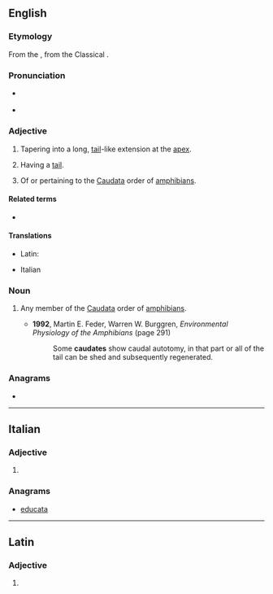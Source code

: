 ==English==

===Etymology===
From the {{etyl|ML.|en}} {{m|la|caudātus}}, from the Classical {{etyl|la|en}} {{m|la|cauda||tail}}.

===Pronunciation===
* {{a|RP}} {{IPA|/ˈkɔːdeɪt/|lang=en}}
* {{homophones|chordate|cordate|lang=en}} {{a|non-rhotic accents}}

===Adjective===
{{en-adj|-}}

# {{lb|en|botany}} Tapering into a long, [[tail]]-like extension at the [[apex]].
# {{lb|en|zoology}} Having a [[tail]].
# {{lb|en|zoology}} Of or pertaining to the [[Caudata]] order of [[amphibian]]s.

====Related terms====
* ''{{l|en|e caudata}}''

====Translations====
{{trans-top|''botany:'' tapering into a long, tail-like extension at the apex}}
{{trans-mid}}
{{trans-bottom}}

{{trans-top|having a tail}}
* Latin: {{t|la|caudātus}}
{{trans-mid}}
{{trans-bottom}}

{{trans-top|''zoology:'' of or pertaining to the ''Caudata''}}
{{trans-mid}}
{{trans-bottom}}

{{checktrans-top}}
* Italian {{t-check|it|caudato}}
{{trans-mid}}
{{trans-bottom}}

===Noun===
{{en-noun}}

# {{lb|en|zoology}} Any member of the [[Caudata]] order of [[amphibian]]s.
#* '''1992''', Martin E. Feder, ‎Warren W. Burggren, ''Environmental Physiology of the Amphibians'' (page 291)
#*: Some '''caudates''' show caudal autotomy, in that part or all of the tail can be shed and subsequently regenerated.

===Anagrams===
* {{l|en|acuated}}

----

==Italian==

===Adjective===
{{head|it|adjective form}}

# {{feminine plural of|caudato|lang=it}}

===Anagrams===
* [[educata#Italian|educata]]

----

==Latin==

===Adjective===
{{la-adj-form|caudāte}}

# {{inflection of|caudātus||voc|m|s|lang=la}}